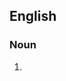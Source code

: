 {{also|writeoffs}}

==English==

===Noun===
{{head|en|noun form}}

# {{plural of|write-off|lang=en}}